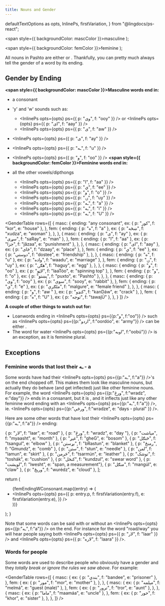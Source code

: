 ```yaml
---
title: Nouns and Gender
---
```


  defaultTextOptions as opts,
  InlinePs,
  firstVariation,
} from "@lingdocs/ps-react";

  <span style={{ backgroundColor: mascColor }}>masculine</span>
);

  <span style={{ backgroundColor: femColor }}>feminine</span>
);

All nouns in Pashto are either <Masc /> or <Fem />. Thankfully, you can pretty much always tell the gender of a word by its ending.

## Gender by Ending

**<span style={{ backgroundColor: mascColor }}>Masculine</span> words end in:**

- a consonant
- 'y' and 'w' sounds such as:
  - <InlinePs opts={opts} ps={{ p: "وی", f: "ooy" }} /> or <InlinePs
      opts={opts}
      ps={{ p: "ای", f: "aay" }}
    />
  - <InlinePs opts={opts} ps={{ p: "ی", f: "aw" }} />
- <InlinePs opts={opts} ps={{ p: "ی", f: "ay" }} />
- <InlinePs opts={opts} ps={{ p: "ـه", f: "u" }} />
- <InlinePs opts={opts} ps={{ p: "و", f: "oo" }} />
**<span style={{ backgroundColor: femColor }}>Feminine</span> words end in:**

- all the other vowels/dipthongs
  - <InlinePs opts={opts} ps={{ p: "ا", f: "aa" }} />
  - <InlinePs opts={opts} ps={{ p: "ي", f: "ee" }} />
  - <InlinePs opts={opts} ps={{ p: "و", f: "o" }} />
  - <InlinePs opts={opts} ps={{ p: "ۍ", f: "uy" }} />
  - <InlinePs opts={opts} ps={{ p: "ـه", f: "a" }} />
  - <InlinePs opts={opts} ps={{ p: "ـه", f: "i" }} />
  - <InlinePs opts={opts} ps={{ p: "ـه", f: "U" }} />

<GenderTable
  rows={[
    {
      masc: {
        ending: "any consonant",
        ex: { p: "کور", f: "kor", e: "house" },
      },
      fem: {
        ending: { p: "ه", f: "a" },
        ex: { p: "ښځه", f: "xudza", e: "woman" },
      },
    },
    {
      masc: {
        ending: { p: "ی", f: "ay" },
        ex: { p: "سړی", f: "saRay", e: "man" },
      },
      fem: {
        ending: { p: "ا", f: "aa" },
        ex: { p: "جزا", f: "jăzaa", e: "punishment" },
      },
    },
    {
      masc: {
        ending: { p: "ای", f: "aay" },
        ex: { p: "ځای", f: "dzaay", e: "place" },
      },
      fem: {
        ending: { p: "ي", f: "ee" },
        ex: { p: "دوستي", f: "dostee", e: "friendship" },
      },
    },
    {
      masc: {
        ending: { p: "ه", f: "u" },
        ex: { p: "واده", f: "waadu", e: "marriage" },
      },
      fem: {
        ending: { p: "ۍ", f: "uy" },
        ex: { p: "هګۍ", f: "haguy", e: "egg" },
      },
    },
    {
      masc: {
        ending: { p: "و", f: "oo" },
        ex: { p: "لاټو", f: "laaTóo", e: "spinning top" },
      },
      fem: {
        ending: { p: "و", f: "o" },
        ex: { p: "پښتو", f: "puxto", e: "Pashto" },
      },
    },
    {
      masc: {
        ending: { p: "وی", f: "ooy" },
        ex: { p: "سوی", f: "sooy", e: "rabbit" },
      },
      fem: {
        ending: { p: "ې", f: "e" },
        ex: { p: "ملګرې", f: "malgure", e: "female friend" },
      },
    },
    {
      masc: {
        ending: { p: "و", f: "aw " }, 
        ex: { p: "کنډو", f: "kanDáw", e: "crack" },
      },
      fem: {
        ending: { p: "ه", f: "U" },
        ex: { p: "توجه", f: "tawajÚ" },
      },
    }
  ]}
/>


**A couple of other things to watch out for:**

- Loanwords ending in <InlinePs opts={opts} ps={{p:"و", f:"oo"}} /> such as <InlinePs opts={opts} ps={{p:"اردو", f:"oordóo", e: "army"}} /> can be either <Masc />.
- The word for water <InlinePs opts={opts} ps={{p:"اوبه", f:"oobú"}} /> is an exception, as it is feminine plural.

<GameDisplay record={nounGenderGame1} />

## Exceptions

### Feminine words that lost their ـه - a

Some <Fem /> words have had their <InlinePs opts={opts} ps={{p:"ـه", f:"a"}} />'s on the end chopped off. This makes them look like masculine nouns, but actually they do behave (and get inflected) just like other feminine nouns. For example, the word <InlinePs opts={opts} ps={{p:"ورځ", f:"wradz", e:"day"}} /> ends in a consanant, but it is <Fem />, and it <Link to="/inflection/inflection-intro">inflects</Link> just like any other feminine word ending with an <InlinePs opts={opts} ps={{p:"ـه", f:"a"}} />, ie. <InlinePs opts={opts} ps={{p:"ورځې", f:"wradze", e: "days - plural" }} />.

Here are some other <Fem /> words that have lost their <InlinePs opts={opts} ps={{p:"ـه", f:"a"}} /> ending:

  { p: "لار", f: "laar", e: "road" },
  { p: "ورځ", f: "wradz", e: "day "},
  { p: "میاشت", f: "myaasht", e: "month" },
  { p: "غېږ", f: "gheG", e: "bosom" },
  { p: "څنګل", f: "tsangul", e: "elbow" },
  { p: "بړستن", f: "bRastun", e: "blanket" },
  { p: "ږمنځ", f: "Gmundz", e: "comb" },
  { p: "ستن", f: "stun", e: "needle" },
  { p: "لمن", f: "lamun", e: "skirt" },
  { p: "څرمن", f: "tsarmún", e: "leather" },
  { p: "توشک", f: "toshák", e: "cushion" },
  { p: "کنځل", f: "kundzul", e: "swear word" },
  { p: "لوېشت", f: "lwesht", e: "span, a measurement"},
  { p: "منګل", f: "mangúl", e: "claw" },
  { p: "ورېځ", f: "wurédz", e: "cloud" },
];

  return (
    <ul>
      {femEndingWConsonant.map((entry) => (
        <li key={entry.p}>
          <InlinePs
            opts={opts}
            ps={{
              p: entry.p,
              f: firstVariation(entry.f),
              e: firstVariation(entry.e),
            }}
          />
        </li>
      ))}
    </ul>
  );
}

<IrregularFem />

Note that some words can be said with or without an <InlinePs opts={opts} ps={{p:"ـه", f:"a"}} /> on the end. For instance for the word "road/way" you will hear people saying both <InlinePs opts={opts} ps={{ p: "لار", f: "laar" }} /> and <InlinePs opts={opts} ps={{ p: "لاره", f: "laara" }} />.

### Words for people

Some words are used to describe people who obviously have a gender and they _totally break or ignore the rules we saw above_. For example:

<GenderTable
  rows={[
    {
      masc: {
        ex: { p: "بندي", f: "bandee", e: "prisoner" },
      },
      fem: {
        ex: { p: "مور", f: "mor", e: "mother" },
      },
    },
    {
      masc: {
        ex: { p: "مېلمه", f: "melmá", e: "guest (male)" },
      },
      fem: {
        ex: { p: "ترور", f: "tror", e: "aunt" },
      },
    },
    {
      masc: {
        ex: { p: "ماما", f: "maamáa", e: "uncle" },
      },
      fem: {
        ex: { p: "خور", f: "khor", e: "sister" },
      },
    },
  ]}
/>

<GameDisplay record={nounGenderGame2} />
